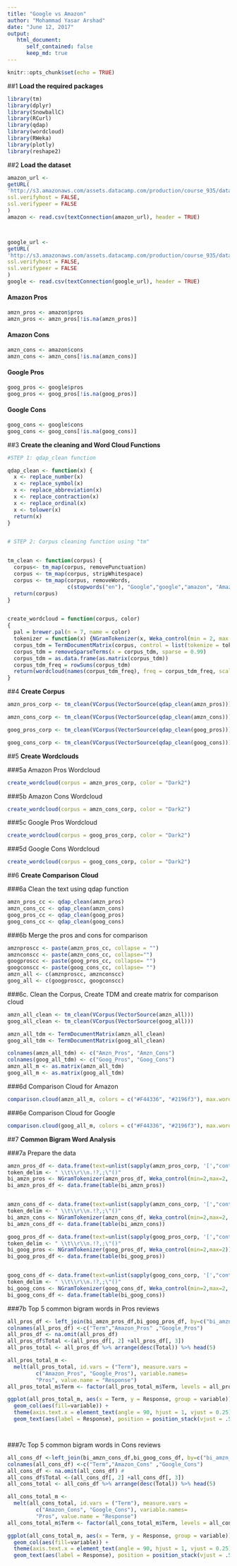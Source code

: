 ```yaml
---
title: "Google vs Amazon"
author: "Mohammad Yasar Arshad"
date: "June 12, 2017"
output:
   html_document:
      self_contained: false
      keep_md: true
---
```


```r
knitr::opts_chunk$set(echo = TRUE)
```
##1 **Load the required packages**

```r

library(tm)
library(dplyr)
library(SnowballC)
library(RCurl)
library(qdap)
library(wordcloud)
library(RWeka)
library(plotly)
library(reshape2)
```

##2 **Load the dataset**

```r

amazon_url <-
getURL(
'http://s3.amazonaws.com/assets.datacamp.com/production/course_935/datasets/500_amzn.csv',
ssl.verifyhost = FALSE,
ssl.verifypeer = FALSE
)
amazon <- read.csv(textConnection(amazon_url), header = TRUE)



google_url <-
getURL(
'http://s3.amazonaws.com/assets.datacamp.com/production/course_935/datasets/500_goog.csv',
ssl.verifyhost = FALSE,
ssl.verifypeer = FALSE
)
google <- read.csv(textConnection(google_url), header = TRUE)

```

#### **Amazon Pros**

```r
amzn_pros <- amazon$pros
amzn_pros <- amzn_pros[!is.na(amzn_pros)]
```

#### **Amazon Cons**
```r
amzn_cons <- amazon$cons
amzn_cons <- amzn_cons[!is.na(amzn_cons)]
```
#### **Google Pros**
```r
goog_pros <- google$pros
goog_pros <- goog_pros[!is.na(goog_pros)]
```
#### **Google Cons**
```r
goog_cons <- google$cons
goog_cons <- goog_cons[!is.na(goog_cons)]
```

##3 **Create the cleaning and Word Cloud Functions**

```r

#STEP 1: qdap_clean function

qdap_clean <- function(x) {
  x <- replace_number(x)
  x <- replace_symbol(x)
  x <- replace_abbreviation(x)
  x <- replace_contraction(x)
  x <- replace_ordinal(x)
  x <- tolower(x)
  return(x)
}


# STEP 2: Corpus cleaning function using "tm"


tm_clean <- function(corpus) {
  corpus<- tm_map(corpus, removePunctuation)
  corpus <- tm_map(corpus, stripWhitespace)
  corpus <- tm_map(corpus, removeWords,
                   c(stopwords("en"), "Google","google","amazon", "Amazon","company"))
  return(corpus)
}


create_wordcloud = function(corpus, color) 
{
  pal = brewer.pal(n = 7, name = color)
  tokenizer = function(x) {NGramTokenizer(x, Weka_control(min = 2, max = 2))}
  corpus_tdm = TermDocumentMatrix(corpus, control = list(tokenize = tokenizer))
  corpus_tdm = removeSparseTerms(x = corpus_tdm, sparse = 0.99)
  corpus_tdm = as.data.frame(as.matrix(corpus_tdm))
  corpus_tdm_freq = rowSums(corpus_tdm)
  return(wordcloud(names(corpus_tdm_freq), freq = corpus_tdm_freq, scale = c(3.0, 1.0), colors = pal, min.freq = 3) )
}

```

##4 **Create Corpus **

```r

amzn_pros_corp <- tm_clean(VCorpus(VectorSource(qdap_clean(amzn_pros))))

amzn_cons_corp <- tm_clean(VCorpus(VectorSource(qdap_clean(amzn_cons))))

goog_pros_corp <- tm_clean(VCorpus(VectorSource(qdap_clean(goog_pros))))

goog_cons_corp <- tm_clean(VCorpus(VectorSource(qdap_clean(goog_cons))))
```



##5 **Create Wordclouds**

###5a Amazon Pros Wordcloud
```r
create_wordcloud(corpus = amzn_pros_corp, color = "Dark2")
```

###5b Amazon Cons Wordcloud
```r
create_wordcloud(corpus = amzn_cons_corp, color = "Dark2")
```

###5c Google Pros Wordcloud
```r
create_wordcloud(corpus = goog_pros_corp, color = "Dark2")
```

###5d Google Cons Wordcloud
```r
create_wordcloud(corpus = goog_cons_corp, color = "Dark2")
```


##6 **Create Comparison Cloud**

###6a Clean the text using qdap function

```r
amzn_pros_cc <- qdap_clean(amzn_pros)
amzn_cons_cc <- qdap_clean(amzn_cons)
goog_pros_cc <- qdap_clean(goog_pros)
goog_cons_cc <- qdap_clean(goog_cons)
```

###6b Merge the pros and cons for comparison

```r
amznproscc <- paste(amzn_pros_cc, collapse = "")
amznconscc <- paste(amzn_cons_cc, collapse="")
googproscc <- paste(goog_pros_cc, collapse= "")
googconscc <- paste(goog_cons_cc, collapse= "")
amzn_all <- c(amznproscc, amznconscc)
goog_all <- c(googproscc, googconscc)
```

###6c. Clean the Corpus, Create TDM and create matrix for comparison cloud

```r
amzn_all_clean <- tm_clean(VCorpus(VectorSource(amzn_all)))
goog_all_clean <- tm_clean(VCorpus(VectorSource(goog_all)))

amzn_all_tdm <- TermDocumentMatrix(amzn_all_clean)
goog_all_tdm <- TermDocumentMatrix(goog_all_clean)

colnames(amzn_all_tdm) <- c("Amzn_Pros", "Amzn_Cons")
colnames(goog_all_tdm) <- c("Goog_Pros", "Goog_Cons")
amzn_all_m <- as.matrix(amzn_all_tdm)
goog_all_m <- as.matrix(goog_all_tdm)
```

###6d Comparison Cloud for Amazon

```r
comparison.cloud(amzn_all_m, colors = c("#F44336", "#2196f3"), max.words = 100)
```

###6e Comparison Cloud for Google

```r
comparison.cloud(goog_all_m, colors = c("#F44336", "#2196f3"), max.words = 100)
```



##7 **Common Bigram Word Analysis**

###7a Prepare the data
```r
amzn_pros_df <- data.frame(text=unlist(sapply(amzn_pros_corp, '[',"content")),stringsAsFactors=F)
token_delim <- " \\t\\r\\n.!?,;\"()"
bi_amzn_pros <- NGramTokenizer(amzn_pros_df, Weka_control(min=2,max=2, delimiters = token_delim))
bi_amzn_pros_df <- data.frame(table(bi_amzn_pros))


amzn_cons_df <- data.frame(text=unlist(sapply(amzn_cons_corp, '[',"content")),stringsAsFactors=F)
token_delim <- " \\t\\r\\n.!?,;\"()"
bi_amzn_cons <- NGramTokenizer(amzn_cons_df, Weka_control(min=2,max=2, delimiters = token_delim))
bi_amzn_cons_df <- data.frame(table(bi_amzn_cons))

goog_pros_df <- data.frame(text=unlist(sapply(goog_pros_corp, '[',"content")),stringsAsFactors=F)
token_delim <- " \\t\\r\\n.!?,;\"()"
bi_goog_pros <- NGramTokenizer(goog_pros_df, Weka_control(min=2,max=2))
bi_goog_pros_df <- data.frame(table(bi_goog_pros))


goog_cons_df <- data.frame(text=unlist(sapply(goog_cons_corp, '[',"content")),stringsAsFactors=F)
token_delim <- " \\t\\r\\n.!?,;\"()"
bi_goog_cons <- NGramTokenizer(goog_cons_df, Weka_control(min=2,max=2, delimiters = token_delim))
bi_goog_cons_df <- data.frame(table(bi_goog_cons))

```

###7b Top 5 common bigram words in Pros reviews
```r
all_pros_df <- left_join(bi_amzn_pros_df,bi_goog_pros_df, by=c("bi_amzn_pros" = "bi_goog_pros"),stringsAsFactors=F)
colnames(all_pros_df) <-c("Term","Amazon_Pros" ,"Google_Pros") 
all_pros_df <- na.omit(all_pros_df)
all_pros_df$Total <-(all_pros_df[, 2] +all_pros_df[, 3])
all_pros_total <- all_pros_df %>% arrange(desc(Total)) %>% head(5)

all_pros_total_m <- 
  melt(all_pros_total, id.vars = ("Term"), measure.vars = 
         c("Amazon_Pros", "Google_Pros"), variable.names= 
         "Pros", value.name = "Response")
all_pros_total_m$Term <- factor(all_pros_total_m$Term, levels = all_pros_total$Term)

ggplot(all_pros_total_m, aes(x = Term, y = Response, group = variable)) + 
  geom_col(aes(fill=variable)) +
  theme(axis.text.x = element_text(angle = 90, hjust = 1, vjust = 0.25)) +
  geom_text(aes(label = Response), position = position_stack(vjust = .5), size = 3)  # labels inside the bar segments




```

###7c Top 5 common bigram words in Cons reviews
```r
all_cons_df <-left_join(bi_amzn_cons_df,bi_goog_cons_df, by=c("bi_amzn_cons" = "bi_goog_cons"),stringsAsFactors=F) #to find out the common words between two companies
colnames(all_cons_df) <-c("Term","Amazon_Cons" ,"Google_Cons") 
all_cons_df <- na.omit(all_cons_df) # 
all_cons_df$Total <-(all_cons_df[, 2] +all_cons_df[, 3])
all_cons_total <- all_cons_df %>% arrange(desc(Total)) %>% head(5)

all_cons_total_m <- 
  melt(all_cons_total, id.vars = ("Term"), measure.vars = 
         c("Amazon_Cons", "Google_Cons"), variable.names= 
         "Pros", value.name = "Response")
all_cons_total_m$Term <- factor(all_cons_total_m$Term, levels = all_cons_total$Term)

ggplot(all_cons_total_m, aes(x = Term, y = Response, group = variable)) + 
  geom_col(aes(fill=variable)) +
  theme(axis.text.x = element_text(angle = 90, hjust = 1, vjust = 0.25)) +
  geom_text(aes(label = Response), position = position_stack(vjust = .5), size = 3)  # labels inside the bar segments
```




